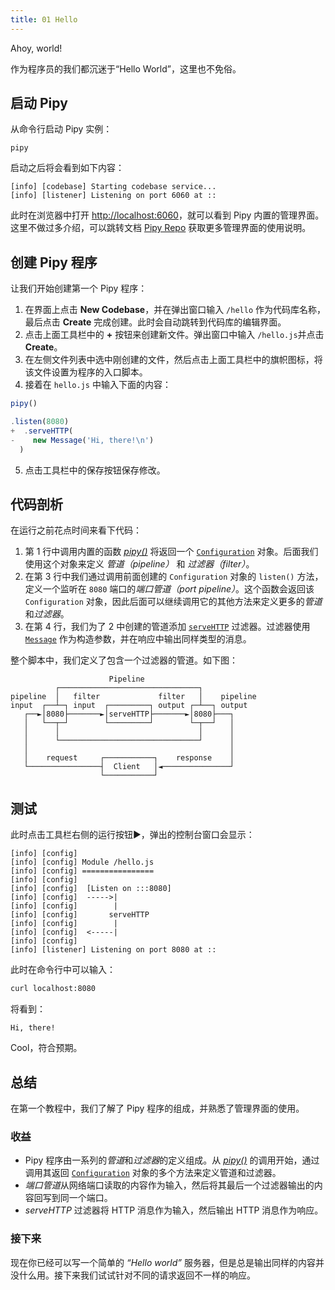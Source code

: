 ```yaml
---
title: 01 Hello
---
```


Ahoy, world!

作为程序员的我们都沉迷于“Hello World”，这里也不免俗。

## 启动 Pipy

从命令行启动 Pipy 实例：

```shell
pipy
```

启动之后将会看到如下内容：

```
[info] [codebase] Starting codebase service...
[info] [listener] Listening on port 6060 at ::
```

此时在浏览器中打开 [http://localhost:6060](http://localhost:6060)，就可以看到 Pipy 内置的管理界面。这里不做过多介绍，可以跳转文档 [Pipy Repo](https://flomesh-io.github.io/operating/repo/) 获取更多管理界面的使用说明。

## 创建 Pipy 程序

让我们开始创建第一个 Pipy 程序：

1. 在界面上点击 **New Codebase**，并在弹出窗口输入 `/hello` 作为代码库名称，最后点击 **Create** 完成创建。此时会自动跳转到代码库的编辑界面。
2. 点击上面工具栏中的 **+** 按钮来创建新文件。弹出窗口中输入 `/hello.js`并点击 **Create**。
3. 在左侧文件列表中选中刚创建的文件，然后点击上面工具栏中的旗帜图标，将该文件设置为程序的入口脚本。
4. 接着在 `hello.js` 中输入下面的内容：
    
```js
pipy()

.listen(8080)
+  .serveHTTP(
-    new Message('Hi, there!\n')
  )
```
5. 点击工具栏中的保存按钮保存修改。    

## 代码剖析

在运行之前花点时间来看下代码：

1. 第 1 行中调用内置的函数 [_pipy()_](/reference/pipy) 将返回一个 [`Configuration`](/reference/Configuration) 对象。后面我们使用这个对象来定义 *管道（pipeline）* 和 *过滤器（filter）*。
2. 在第 3 行中我们通过调用前面创建的 `Configuration` 对象的 `listen()` 方法，定义一个监听在 `8080` 端口的*端口管道（port pipeline）*。这个函数会返回该 `Configuration` 对象，因此后面可以继续调用它的其他方法来定义更多的*管道*和*过滤器*。
3. 在第 4 行，我们为了 2 中创建的管道添加 [`serveHTTP`](/reference/classes/Configuration/serveHTTP) 过滤器。过滤器使用 [`Message`](/reference/classes/Message) 作为构造参数，并在响应中输出同样类型的消息。

整个脚本中，我们定义了包含一个过滤器的管道。如下图：

```
                      Pipeline
          ┌───────────────────────────────┐
pipeline  │   filter             filter   │    pipeline
input  ┌──┴─┐ input  ┌─────────┐ output ┌─┴──┐ output
   ┌──►│8080├───────►│serveHTTP├───────►│8080├───┐
   │   └──┬─┘        └─────────┘        └─┬──┘   │
   │      │                               │      │
   │      └───────────────────────────────┘      │
   │                                             │
   │    request     ┌───────────┐    response    │
   └────────────────┤  Client   │◄───────────────┘
                    └───────────┘
```

## 测试

此时点击工具栏右侧的运行按钮▶️，弹出的控制台窗口会显示：

```
[info] [config]
[info] [config] Module /hello.js
[info] [config] ================
[info] [config]
[info] [config]  [Listen on :::8080]
[info] [config]  ----->|
[info] [config]        |
[info] [config]       serveHTTP
[info] [config]        |
[info] [config]  <-----|
[info] [config]  
[info] [listener] Listening on port 8080 at ::
```

此时在命令行中可以输入：

```sh
curl localhost:8080
```

将看到：

```
Hi, there!
```

Cool，符合预期。

## 总结

在第一个教程中，我们了解了 Pipy 程序的组成，并熟悉了管理界面的使用。

### 收益

* Pipy 程序由一系列的*管道*和*过滤器*的定义组成。从 [_pipy()_](/reference/pipy) 的调用开始，通过调用其返回 [`Configuration`](/reference/Configuration) 对象的多个方法来定义管道和过滤器。
* *端口管道*从网络端口读取的内容作为输入，然后将其最后一个过滤器输出的内容回写到同一个端口。
* *serveHTTP* 过滤器将 HTTP 消息作为输入，然后输出 HTTP 消息作为响应。

### 接下来

现在你已经可以写一个简单的 *“Hello world”* 服务器，但是总是输出同样的内容并没什么用。接下来我们试试针对不同的请求返回不一样的响应。